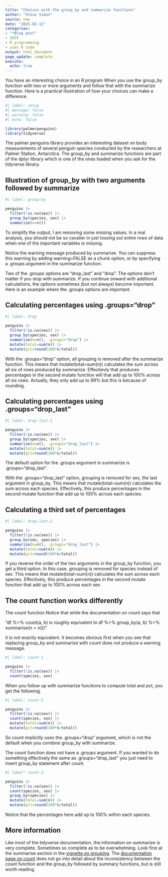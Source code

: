 ```yaml
---
title: "Choices with the group_by and summarize functions"
author: "Steve Simon"
source: new
date: "2025-02-11"
categories:
- "*Blog post"
- 2025
- R programming
- uses R code
output: html_document
page_update: complete
execute:
  echo: true
---
```


You have an interesting choice in an R program When you use the group_by function with two or more arguments and follow that with the summarize function. Here is a practical illustration of how your choices can make a difference.

<!---more--->

```r
#| label: setup
#| message: false
#| warning: false
#| echo: false

library(palmerpenguins)
library(tidyverse)
```

The palmer penguins library provides an interesting dataset on body measurements of several penguin species conducted by the researchers at Palmer Station, Antarctica. The group_by and summarize functions are part of the dplyr library which is one of the ones loaded when you ask for the tidyverse library.

## Illustration of group_by with two arguments followed by summarize

```r
#| label: group-by

penguins |>
  filter(!is.na(sex)) |>
  group_by(species, sex) |>
  summarize(n=n())
```

To simplify the output, I am removing some missing values. In a real analysis, you should not be so cavalier in just tossing out entire rows of data when one of the important variables is missing.

Notice the warning message produced by summarize. You can suppress this warning by adding warning=FALSE as a chunk option, or by specifying a .groups argument in the summarize function.

Two of the .groups options are "drop_last" and "drop". The options don't matter if you stop with summarize. If you continue onward with additional calculations, the options sometimes (but not always) become important. Here is an example where the .groups options are important.

## Calculating percentages using .groups="drop"

```r
#| label: drop

penguins |>
  filter(!is.na(sex)) |>
  group_by(species, sex) |>
  summarize(n=n(), .groups="drop") |>
  mutate(total=sum(n)) |>
  mutate(pct=round(100*n/total))
```

With the .groups="drop" option, all grouping is removed after the summarize function. This means that mutate(total=sum(n)) calculates the sum across all six of rows produced by summarize. Effectievly that produces percentages in the second mutate function will that add up to 100% across all six rows. Actually, they only add up to 99% but this is because of rounding.

## Calculating percentages using .groups="drop_last"

```r
#| label: drop-last-1

penguins |>
  filter(!is.na(sex)) |>
  group_by(species, sex) |>
  summarize(n=n(), .groups="drop_last") |>
  mutate(total=sum(n)) |>
  mutate(pct=round(100*n/total))
```

The default option for the .groups argument in summarize is .groups="drop_last".

With the .groups="drop_last" option, grouping is removed for sex, the last argument in group_by. This means that mutate(total=sum(n)) calculates the sum across each species. Effectively, this produce percentages in the second mutate function that add up to 100% across each species.

## Calculating a third set of percentages

```r
#| label: drop-last-2

penguins |>
  filter(!is.na(sex)) |>
  group_by(sex, species) |>
  summarize(n=n(), .groups="drop_last") |>
  mutate(total=sum(n)) |>
  mutate(pct=round(100*n/total))
```

If you reverse the order of the two arguments in the group_by function, you get a third option. In this case, grouping is removed for species instead of sex. This means that mutate(total=sum(n)) calculates the sum across each species. Effectively, this produce percentages in the second mutate function that add up to 100% across each sex.

## The count function works differently

The count function Notice that while the documentation on count says that 

"df %>% count(a, b) is roughly equivalent to df %>% group_by(a, b) %>% summarise(n = n())"

it is not exactly equivalent. It becomes obvious first when you see that replacing group_by and summarize with count does not produce a warning message.

```r
#| label: count-1

penguins |>
  filter(!is.na(sex)) |>
  count(species, sex)
```

When you follow up with summarize functions to compute total and pct, you get the following.

```r
#| label: count-2

penguins |>
  filter(!is.na(sex)) |>
  count(species, sex) |>
  mutate(total=sum(n)) |>
  mutate(pct=round(100*n/total))
```

So count implicitly uses the .groups="drop" argument, which is not the default when you combine group_by with summarize.

The count function does not have a .groups argument. If you wanted to do something effectively the same as .groups="drop_last" you just need to insert group_by statement after count.

```r
#| label" count-3

penguins |>
  filter(!is.na(sex)) |>
  count(species, sex) |>
  group_by(species) |>
  mutate(total=sum(n)) |>
  mutate(pct=round(100*n/total))
```

Notice that the percentages here add up to 100% within each species.

## More information

Like most of the tidyverse documentation, the information on summarize is very complete. Sometimes so complete as to be overwhelming. Look first at the summarise section in the [vignette on grouping][ref01]. The [documentation page on count][ref02] does not go into detail about the inconsistency between the count function and the group_by followed by summary functions, but is still worth reading.

[ref01]: https://dplyr.tidyverse.org/articles/grouping.html#summarise
[ref02]: https://dplyr.tidyverse.org/reference/count.html